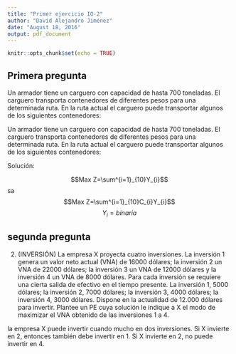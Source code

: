 ```yaml
---
title: "Primer ejercicio IO-2"
author: "David Alejandro Jiménez"
date: "August 18, 2016"
output: pdf_document
---
```


```r
knitr::opts_chunk$set(echo = TRUE)
```

## Primera pregunta

Un armador tiene un carguero con capacidad de hasta 700 toneladas. El carguero transporta contenedores de diferentes pesos para una determinada ruta. En la ruta actual el carguero puede transportar algunos de los siguientes contenedores:

Un armador tiene un carguero con capacidad de hasta 700 toneladas. El carguero transporta contenedores de diferentes pesos para una determinada ruta. En la ruta actual el carguero puede transportar algunos de los siguientes contenedores:

Solución:

$$Max Z=\sum^{i=1}_{10}Y_{i}$$
sa
$$Max Z=\sum^{i=1}_{10}C_{i}Y_{i}$$
$$Y_{i} =binaria$$

## segunda pregunta

2.	(INVERSIÓN) La empresa X proyecta cuatro inversiones. La inversión 1 genera un valor neto actual (VNA) de 16000 dólares; la inversión 2 un VNA de 22000 dólares; la inversión 3 un VNA de 12000 dólares y la inversión 4 un VNA de 8000 dólares. Para cada inversión se requiere una cierta salida de efectivo en el tiempo presente. La inversión 1, 5000 dólares; la inversión 2, 7000 dólares; la inversión 3, 4000 dólares; la inversión 4, 3000 dólares. Dispone en la actualidad de  12.000 dólares para invertir. Plantee un PE cuya solución le indique a X el modo de maximizar el VNA obtenido de las inversiones 1 a 4.

la empresa X puede invertir cuando mucho en dos inversiones.
Si X invierte en 2, entonces también debe invertir en 1.
Si X invierte en 2, no puede invertir en 4.
